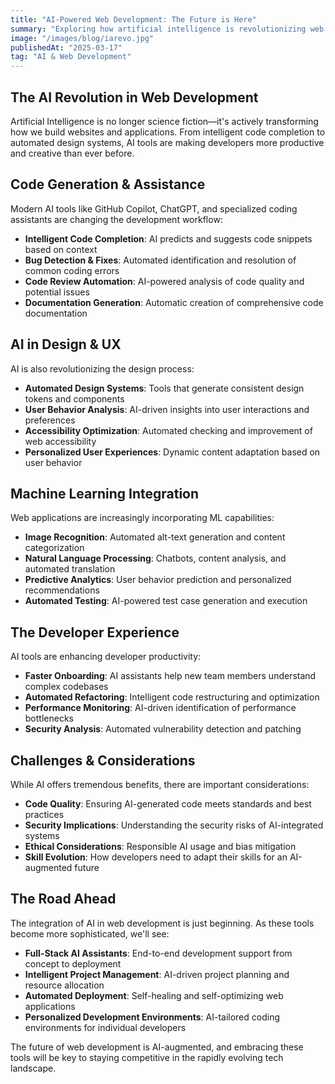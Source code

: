 ```yaml
---
title: "AI-Powered Web Development: The Future is Here"
summary: "Exploring how artificial intelligence is revolutionizing web development, from code generation to automated testing and intelligent design systems."
image: "/images/blog/iarevo.jpg"
publishedAt: "2025-03-17"
tag: "AI & Web Development"
---
```


## The AI Revolution in Web Development

Artificial Intelligence is no longer science fiction—it's actively transforming how we build websites and applications. From intelligent code completion to automated design systems, AI tools are making developers more productive and creative than ever before.

## Code Generation & Assistance

Modern AI tools like GitHub Copilot, ChatGPT, and specialized coding assistants are changing the development workflow:

- **Intelligent Code Completion**: AI predicts and suggests code snippets based on context
- **Bug Detection & Fixes**: Automated identification and resolution of common coding errors
- **Code Review Automation**: AI-powered analysis of code quality and potential issues
- **Documentation Generation**: Automatic creation of comprehensive code documentation

## AI in Design & UX

AI is also revolutionizing the design process:

- **Automated Design Systems**: Tools that generate consistent design tokens and components
- **User Behavior Analysis**: AI-driven insights into user interactions and preferences
- **Accessibility Optimization**: Automated checking and improvement of web accessibility
- **Personalized User Experiences**: Dynamic content adaptation based on user behavior

## Machine Learning Integration

Web applications are increasingly incorporating ML capabilities:

- **Image Recognition**: Automated alt-text generation and content categorization
- **Natural Language Processing**: Chatbots, content analysis, and automated translation
- **Predictive Analytics**: User behavior prediction and personalized recommendations
- **Automated Testing**: AI-powered test case generation and execution

## The Developer Experience

AI tools are enhancing developer productivity:

- **Faster Onboarding**: AI assistants help new team members understand complex codebases
- **Automated Refactoring**: Intelligent code restructuring and optimization
- **Performance Monitoring**: AI-driven identification of performance bottlenecks
- **Security Analysis**: Automated vulnerability detection and patching

## Challenges & Considerations

While AI offers tremendous benefits, there are important considerations:

- **Code Quality**: Ensuring AI-generated code meets standards and best practices
- **Security Implications**: Understanding the security risks of AI-integrated systems
- **Ethical Considerations**: Responsible AI usage and bias mitigation
- **Skill Evolution**: How developers need to adapt their skills for an AI-augmented future

## The Road Ahead

The integration of AI in web development is just beginning. As these tools become more sophisticated, we'll see:

- **Full-Stack AI Assistants**: End-to-end development support from concept to deployment
- **Intelligent Project Management**: AI-driven project planning and resource allocation
- **Automated Deployment**: Self-healing and self-optimizing web applications
- **Personalized Development Environments**: AI-tailored coding environments for individual developers

The future of web development is AI-augmented, and embracing these tools will be key to staying competitive in the rapidly evolving tech landscape.
